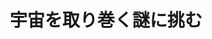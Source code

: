 ﻿---
title: "宇宙を取り巻く謎に挑む"
category: "理学院"
vol: 78
interviewee: "山口 昌英"
url: "http://www.th.phys.titech.ac.jp/cosmo/gucciweb/index.html"
tags: ["実験","宇宙","スタイル","手がかり"]
pdf: "78-5-yamaguchi.pdf"
career: ""
preface: "山口先生は、宇宙の始まりや宇宙の実態はどのようなものなのかを追い求め研究をしている。宇宙理論研究では、研究対象を直接手にとって実験を行うことができないため、どのように研究すべきかという根本的な問いが大きな問題となる。本稿では、宇宙理論研究に特有の3つのアプローチを手がかりに、広大な宇宙に挑む先生の研究スタイルを、具体的な宇宙現象を例に紹介する。"
---
